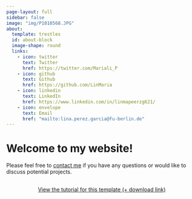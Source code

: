 ---
page-layout: full
sidebar: false
image: "img/P1010568.JPG"
about:
  template: trestles
  id: about-block
  image-shape: round
  links:
    - icon: twitter
      text: Twitter
      href: https://twitter.com/Mariali_P
    - icon: github
      text: Github
      href: https://github.com/LinMaria
    - icon: linkedin
      text: LinkedIn
      href: https://www.linkedin.com/in/linmapeerzg621/
    - icon: envelope
      text: Email
      href: "mailto:lina.perez.garcia@fu-berlin.de"  
---

::: {#about-block}
# Welcome to my website!
:::


Please feel free to [contact me](mailto:lina.perez.garcia@fu-berlin.de) if you have any questions or would like to discuss potential projects.

```{=html}
<div  style="margin: 30px; text-align: center;">
<a class="btn btn-primary" href="https://www.marvinschmitt.com/blog/website-tutorial-quarto/" role="button" target="_blank" style="padding: 15px 30px;">View the tutorial for this template (+ download link)</a>
</div>
```

